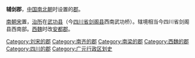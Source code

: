 '''辅剑郡'''，[[中国|中国]][[南北朝|南北朝]]时设置的[[郡|郡]]。

[[南朝宋|南朝宋]]置，[[治所|治所]]在[[武功县_(刘宋)|武功县]]（今[[四川省|四川省]][[剑阁县|剑阁县]]西南武功桥）。辖境相当今四川省剑阁县西南部。[[西魏|西魏]]时改[[安都郡|安都郡]]。 

{{南北朝行政区划小作品}}
{{DEFAULTSORT:F}}
[[Category:刘宋的郡|Category:刘宋的郡]]
[[Category:南齐的郡|Category:南齐的郡]]
[[Category:南梁的郡|Category:南梁的郡]]
[[Category:西魏的郡|Category:西魏的郡]]
[[Category:四川的郡|Category:四川的郡]]
[[Category:广元行政区划史|Category:广元行政区划史]]
